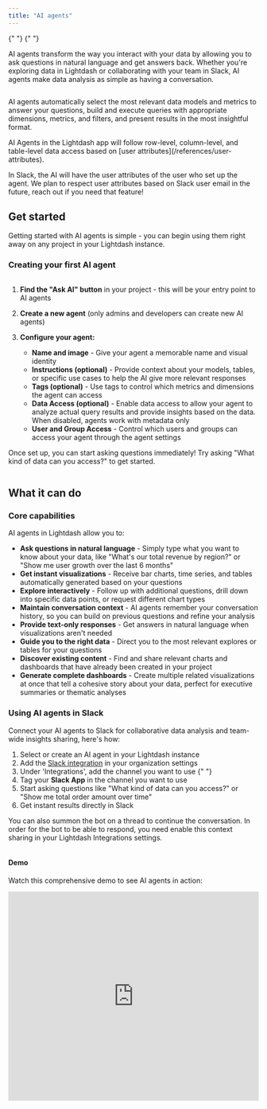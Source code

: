 ```yaml
---
title: "AI agents"
---
```


<CardGroup cols={2} iconType="solid" horizontal>
  {" "}
  <Card title="Cloud Pro" icon="bolt" /> <Card
    title="Cloud Enterprise"
    icon="rocket"
  />{" "}
</CardGroup>

AI agents transform the way you interact with your data by allowing you to ask questions in natural language and get answers back. Whether you're exploring data in Lightdash or collaborating with your team in Slack, AI agents make data analysis as simple as having a conversation.

<Frame>
  <img src="/images/guides/ai-agent-chat-intro.png" alt="" />
</Frame>

AI agents automatically select the most relevant data models and metrics to answer your questions, build and execute queries with appropriate dimensions, metrics, and filters, and present results in the most insightful format.

<Info>
AI Agents in the Lightdash app will follow row-level, column-level, and table-level data access based on [user attributes](/references/user-attributes).

In Slack, the AI will have the user attributes of the user who set up the agent. We plan to respect user attributes based on Slack user email in the future, reach out if you need that feature!

</Info>

## Get started

Getting started with AI agents is simple - you can begin using them right away on any project in your Lightdash instance.

### Creating your first AI agent

<Frame>
  <img src="/images/guides/ai-agent-create.png" alt="" />
</Frame>

1. **Find the "Ask AI" button** in your project - this will be your entry point to AI agents
2. **Create a new agent** (only admins and developers can create new AI agents)
3. **Configure your agent:**

   - **Name and image** - Give your agent a memorable name and visual identity
   - **Instructions (optional)** - Provide context about your models, tables, or specific use cases to help the AI give more relevant responses
   - **Tags (optional)** - Use tags to control which metrics and dimensions the agent can access
   - **Data Access (optional)** - Enable data access to allow your agent to analyze actual query results and provide insights based on the data. When disabled, agents work with metadata only
   - **User and Group Access** - Control which users and groups can access your agent through the agent settings

Once set up, you can start asking questions immediately! Try asking "What kind of data can you access?" to get started.

<Frame>
  <img src="/images/guides/ai-agent-chat-intro-response.png" alt="" />
</Frame>

## What it can do

### Core capabilities

AI agents in Lightdash allow you to:

- **Ask questions in natural language** - Simply type what you want to know about your data, like "What's our total revenue by region?" or "Show me user growth over the last 6 months"
- **Get instant visualizations** - Receive bar charts, time series, and tables automatically generated based on your questions
- **Explore interactively** - Follow up with additional questions, drill down into specific data points, or request different chart types
- **Maintain conversation context** - AI agents remember your conversation history, so you can build on previous questions and refine your analysis
- **Provide text-only responses** - Get answers in natural language when visualizations aren't needed
- **Guide you to the right data** - Direct you to the most relevant explores or tables for your questions
- **Discover existing content** - Find and share relevant charts and dashboards that have already been created in your project
- **Generate complete dashboards** - Create multiple related visualizations at once that tell a cohesive story about your data, perfect for executive summaries or thematic analyses

### Using AI agents in Slack

Connect your AI agents to Slack for collaborative data analysis and team-wide insights sharing, here's how:

1. Select or create an AI agent in your Lightdash instance
2. Add the [Slack integration](https://docs.lightdash.com/guides/using-slack-integration#using-the-slack-integration) in your organization settings
3. Under 'Integrations', add the channel you want to use
   {" "}
   <Frame>
     <img src="/images/guides/ai-agent-set-slack-channel.png" alt="" />
   </Frame>
4. Tag your **Slack App** in the channel you want to use
5. Start asking questions like "What kind of data can you access?" or "Show me total order amount over time"
6. Get instant results directly in Slack

You can also summon the bot on a thread to continue the conversation. In order for the bot to be able to respond, you need enable this context sharing in your Lightdash Integrations settings.

<Frame>
  <img src="/images/guides/ai-agent-slack-thread-consent.png" alt="" />
</Frame>

#### Demo

Watch this comprehensive demo to see AI agents in action:

<Frame>
  <iframe
    width="100%"
    height="420"
    src="https://www.loom.com/embed/f38e27fee7784e7f95538613b3b77bb5?sid=a13feb5b-fef3-4f68-9fbf-e54f928c28e5"
    frameborder="0"
    webkitallowfullscreen
    mozallowfullscreen
    allowfullscreen
  />
</Frame>

## Agent memory and learning

<Info>Agent memory can be modified by admins and developers only</Info>

AI agents can now learn from your corrections and feedback. When you correct an agent's response or guide it to better understand your data, the agent can automatically update its own instructions to remember these preferences for future conversations. The memory will only be saved if you approve the agent's suggested learning.

### How it works

- When an agent makes a mistake or you provide clarification, it can capture this feedback
- The agent updates its instructions field with the new learning
- All future conversations with that agent will benefit from this accumulated knowledge
- Memories are stored directly in the agent's instructions, which you can view and edit in agent settings

### What agents can learn

Agents can learn various types of corrections and preferences:

- **Which tables or explores to use** for specific types of queries
- **Field selection preferences** like "always use net_revenue instead of gross_revenue when generating revenue charts"
- **Filter logic** such as "exclude test accounts when counting customers"
- **General preferences** about formatting, ordering, or analysis approaches

## Best practices

To get the most accurate and useful answers from your AI agents, follow these best practices for preparing your data and configuring your agents.

### Think specialized, not general

Think of AI agents as your specialized analysts - each one can be configured to focus on specific areas of your business. For example, you might create a "Marketing Assistant" that only has access to marketing data like campaign performance, lead generation, and customer acquisition metrics. This focused approach ensures more accurate, relevant responses and prevents sensitive data from being accessible to the wrong teams. To find out more about how to configure specific access, see [Limiting access to specific explores/fields](#limiting-access-to-specific-explores/fields).

### Document your data thoroughly

Good documentation is crucial for AI to understand your data models and provide meaningful insights. The quality of the results depend on the quality of your metadata and documentation.

- **Write clear, descriptive names** for metrics and dimensions
- **Add detailed descriptions** to all metrics and dimensions explaining what they represent
- **Include example questions** in descriptions that AI could answer with the metric
- **Use AI hints** to provide additional context specifically for AI agents

Remember: If your colleague wouldn't understand your documentation, neither will the AI agent. The more context you provide, the better the AI can interpret and analyze your data.

#### Using AI hints

AI hints are specialized metadata fields that provide additional context specifically for AI agents. These hints help the AI better understand your data models, business logic, and how to interpret your metrics and dimensions.

<Info>
  AI hints are internal metadata used only by AI agents and are not displayed to
  users in the Lightdash interface. When both AI hints and descriptions are
  present, AI hints take precedence for AI agent prompts.
</Info>

AI hints support both string and array of strings formats. The array format allows you to organize multiple distinct pieces of information as separate hints, making them easier to read and maintain.

You can add AI hints at three levels:

**Model-level hints** - Provide context about the entire table:

<CodeGroup>

```yaml dbt 1.10+
models:
  - name: customers
    config:
      meta:
        ai_hint:
          - This is a customers table containing customer information and derived facts
          - Use this for customer demographics, behavior analysis, and segmentation
```

```yaml dbt <=1.9
models:
  - name: customers
    meta:
      ai_hint:
        - This is a customers table containing customer information and derived facts
        - Use this for customer demographics, behavior analysis, and segmentation
```

</CodeGroup>

String format:

<CodeGroup>

```yaml dbt 1.10+
models:
  - name: customers
    config:
      meta:
        ai_hint: |
          This is a customers table containing customer information and derived facts.
          Use this for customer demographics, behavior analysis, and segmentation.
```

```yaml dbt <=1.9
models:
  - name: customers
    meta:
      ai_hint: |
        This is a customers table containing customer information and derived facts.
        Use this for customer demographics, behavior analysis, and segmentation.
```

</CodeGroup>

**Dimension-level hints** - Explain individual columns:

<CodeGroup>

```yaml dbt 1.10+
columns:
  - name: last_name
    config:
      meta:
        dimension:
          ai_hint:
            - Customer's last name
            - Contains PII data - use for identification but be mindful of privacy
```

```yaml dbt <=1.9
columns:
  - name: last_name
    meta:
      dimension:
        ai_hint:
          - Customer's last name
          - Contains PII data - use for identification but be mindful of privacy
```

</CodeGroup>

**Metric-level hints** - Clarify what metrics measure:

<CodeGroup>

```yaml dbt 1.10+
columns:
  - name: customer_id
    config:
      meta:
        metrics:
          unique_customer_count:
            type: count_distinct
            ai_hint:
              - Unique customer count for business reporting
              - Use this for customer acquisition and retention analysis
```

```yaml dbt <=1.9
columns:
  - name: customer_id
    meta:
      metrics:
        unique_customer_count:
          type: count_distinct
          ai_hint:
            - Unique customer count for business reporting
            - Use this for customer acquisition and retention analysis
```

</CodeGroup>

### Writing effective instructions

Think of your instructions as teaching your AI agent about your world. The better you explain your business context and preferences, the more useful and relevant your agent's responses will be.

Focus on four key areas: what your agent should know about your industry, your team's goals and constraints, how you like data analyzed, and how results should be communicated.

#### What to include

- **Industry terminology and key metrics** including acronyms your team uses regularly (e.g., "CPM means Cost Per Mille, not cost per mile" or "Our ARR calculations exclude one-time setup fees")
- **Communication style** for how results should be presented to your team (e.g., "Keep explanations simple for non-technical stakeholders" or "Always include actionable next steps")
- **Business constraints** like regulatory requirements or budget limitations that affect decision-making
- **Analysis preferences** your team relies on (e.g., "Always compare month-over-month growth" or "Flag any churn rates above 5% as concerning")
- **Context for interpreting your data** (e.g., "Our Q4 always shows higher sales due to holiday promotions" or "Weekend traffic is typically 40% lower")

<Check>
  **Good example - Sales Team Agent:** <br />
  You analyze sales performance for our SaaS company. Focus on MRR, churn, and pipeline
  health. When MRR growth drops below 10% month-over-month, flag it as concerning.
  Present insights in simple terms that our sales managers can act on immediately.
  Always include trend explanations and next steps.
</Check>

#### What to avoid

- **Contradictory instructions** that create confusion about priorities
- **Overly complex rules** that are hard to follow consistently
- **Vague guidance** like "be helpful" without explaining what that means for your situation
- **Too many different focus areas** in one agent, remember to keep each agent focused, there are no limits on the number of agents you can create!
- **Restating basic features**, don't tell the AI to "create charts" since it already does that

<Danger>
  **Poor example - Too vague:** <br />
  Be helpful and analyze data well. Create good charts and explain things clearly.
</Danger>

## Set up multiple agents

You can create multiple AI agents, each configured for different tasks, tones, languages, or teams. Each agent can have access to different datasets to focus results and give more accurate answers.

<Frame>
  <iframe
    width="100%"
    height="420"
    src="https://www.loom.com/embed/26adbd03cf2049ddb81e015f9756a4bb?sid=dae39714-3c86-4254-af23-bb2def551fba"
    frameborder="0"
    webkitallowfullscreen
    mozallowfullscreen
    allowfullscreen
  />
</Frame>

### Limiting access to specific explores and fields

For each AI agent, you can configure which fields are used to answer questions using the tags you've defined in your YAML files. You can add one or many tags - fields with **any** of the tags in the list will be considered by the AI agent.
Use tags to control which metrics and dimensions each AI agent can access. This helps focus the AI on the most relevant data for analysis and ensures agents only work with appropriate datasets. You can add tags at the model level to give access to entire explores, or at the individual metric and dimension level for more granular control.

#### Adding tags at the model level

Tag entire models to give your AI agent access to all metrics and dimensions within that explore:

<CodeGroup>

```yaml dbt 1.10+
models:
  - name: marketing_campaigns
    config:
      meta:
        tags: ["marketing", "ai"] #    <--------- tagging the entire model
    columns:
      - name: campaign_name
        config:
          meta:
            dimension:
              type: string
      - name: impressions
        config:
          meta:
            metrics:
              total_impressions:
                type: sum
```

```yaml dbt <=1.9
models:
  - name: marketing_campaigns
    meta:
      tags: ["marketing", "ai"] #    <--------- tagging the entire model
    columns:
      - name: campaign_name
        meta:
          dimension:
            type: string
      - name: impressions
        meta:
          metrics:
            total_impressions:
              type: sum
```

</CodeGroup>

#### Adding tags to individual metrics & dimensions

For more granular control, tag specific metrics and dimensions:

<CodeGroup>

```yaml dbt 1.10+
models:
  - name: orders
    columns:
      - name: status
        config:
          meta:
            dimension:
              tags: ["ai", "sales"] # <--------- tagging the dimension
      - name: location
        config:
          meta:
            dimension:
              tags: ["ai", "operations"] # <--------- taggint the dimension
      - name: amount
        description: Total amount of the order
        config:
          meta:
            metrics:
              total_order_amount:
                type: sum
                format: usd
                round: 2
                tags: ["ai", "finance"] # <--------- tagging the metric
```

```yaml dbt <=1.9
- name: orders
  columns:
    - name: status
      meta:
        dimension:
          tags: ['ai', 'sales'] #    <--------- tagging the dimension
     - name: location
      meta:
        dimension:
          tags: ['ai', 'operations'] #    <--------- taggint the dimension
    - name: amount
      description: Total amount of the order
      meta:
        metrics:
          total_order_amount:
            type: sum
            format: usd
            round: 2
            tags: ['ai', 'finance'] #    <--------- tagging the metric
```

</CodeGroup>

## Data Access Control

AI agents offer flexible data access control to balance insights with privacy and security. By default, agents work with metadata only, but you can optionally enable data access for deeper analysis.

### Data access modes

**Metadata-only mode (default):**

- Agents can see your data structure, field names, and model definitions
- They can generate appropriate queries and visualizations
- No actual data values (except for one-row query results) are shared with the agent
- Perfect for exploring data structure and creating initial analyses

**Data access enabled:**

- Agents receive actual query results in addition to metadata
- Can provide specific insights, identify trends, and analyze patterns in your data
- Offers detailed summaries and data-driven recommendations
- Can search for actual field values to ensure accurate filters when building visualizations
- Only shares data when explicitly enabled per agent

<Info>
  Data access is optional and controlled per agent. When disabled, agents only
  work with your data model structure and cannot see actual data values. This
  ensures sensitive information is only shared when you explicitly choose to
  enable this capability.
</Info>

<Accordion title="How to enable data access">
  To enable data access, go to your agent settings and toggle the "Data Access" option.
  <Frame>
    <img
      src="/images/guides/ai-agents/enable-data-access.png"
      alt="How to enable data access for AI agents"
    />
  </Frame>
</Accordion>

## User-defined evaluations

Create custom evaluation suites to batch test your agent's performance and ensure consistent, high-quality responses across different scenarios.

<Frame>
  <img
    src="/images/guides/ai-agents/evals-eval-details.png"
    alt="AI Agent evaluation details interface"
  />
</Frame>

### How evaluations work

1. **Define evaluation questions** - Build a set of test questions for each agent. You can either:
   - Manually create questions that represent common use cases
   - Select responses from existing agent conversations in the admin page to add to your evaluation set
     <Accordion title="Adding questions from existing conversations">
       <Frame>
         <img
           src="/images/guides/ai-agents/evals-add-to-evals-1.png"
           alt="AI Agent evaluation details interface"
         />
       </Frame>
     </Accordion>
2. **Run batch tests** - Execute all prompts in your evaluation set against the agent to see how it responds

3. **Review results** - Manually review the agent's responses to ensure they meet your quality standards and expectations

### Using feedback to improve evaluations

Encourage your team to actively use the thumbs-up/thumbs-down feature when interacting with AI agents. This feedback helps admins in two key ways:

- **Identify improvement areas** - Thumbs-down responses highlight where the agent needs work
- **Build better evaluation sets** - Filter and easily add thumbs-down responses to your evaluation suite to test fixes and prevent regressions

This systematic testing approach helps you:

- Verify agent performance before deploying changes
- Ensure consistency across common queries

## FAQs

1. Does Lightdash store the query data?

Lightdash only stores simple one-line answers so you can look back at your conversation history. We also save the basic query info to recreate these when needed. The actual data and detailed results stays in your warehouse and gets pulled fresh when the results are revisited (unless data access is enabled).

2. Why can't I set multiple Agents for the same Slack channel?

Since you have to mention the Slack App for your organization, and to avoid unexpected results, we don't allow multiple agents for the same slack channel. To align with best practices, we recommend one slack channel per project, so you prompt with confidence.

## Known limitations

<Info>
  These limitations reflect the current state of AI agents as we continue
  developing and improving the feature. Many of these constraints will be
  addressed in future releases, so stay tuned! Your feedback and feature
  requests help us prioritize what to build next.
</Info>

### Data analysis and calculations

As mentioned in the [FAQs](#faqs), AI Agents currently work with your dbt model metadata rather than actual data values. This means they can't perform forecasting, predictive analytics or custom statistical calculations. They also can't create [table calculations](https://docs.lightdash.com/guides/table-calculations) or [custom fields](https://docs.lightdash.com/references/custom-fields) on-the-fly.

### Query and visualizations constraints

Results are limited by configurable query limits set at server level to ensure good performance. These limits can only be adjusted through environment variables at the moment.

Agents can create bar charts, time series charts and tables, but don't yet support Lighdash's [full range of chart types](https://docs.lightdash.com/references/chart-types) including [custom visualizations](https://docs.lightdash.com/references/custom-charts), heat maps or bubble plots.

### Data access and context

Agent access to your data is controlled thorugh tags in your dbt models. If certain fields aren't accessible, check that they have the appropiate tags assigned to your agent.

Agents don't remember context between different conversation sessions. Each chat start fresh.
